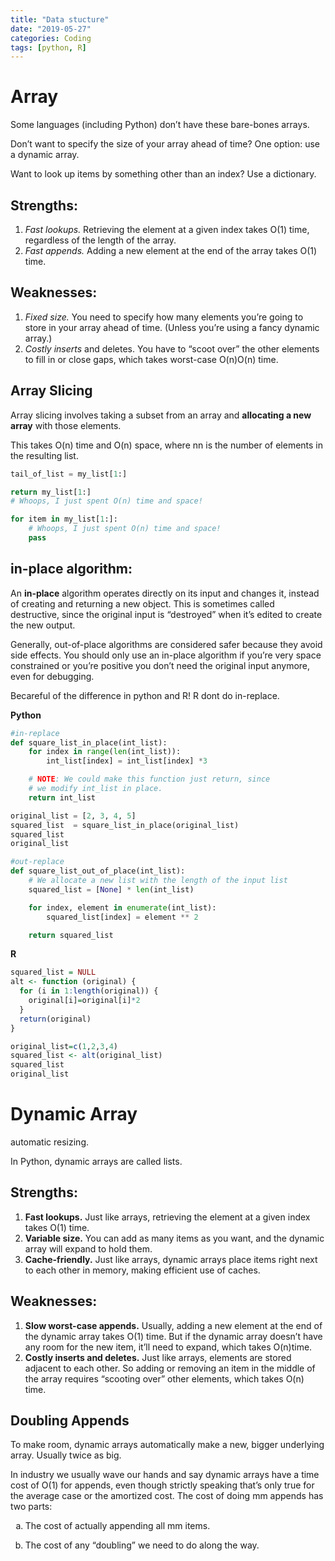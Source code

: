 ```yaml
---
title: "Data stucture"
date: "2019-05-27"
categories: Coding
tags: [python, R]
---
```


# Array

Some languages (including Python) don't have these bare-bones arrays.

Don't want to specify the size of your array ahead of time? One option: use a dynamic array.

Want to look up items by something other than an index? Use a dictionary.

## Strengths:

1. *Fast lookups.* Retrieving the element at a given index takes O(1) time, regardless of the length of the array.
2. *Fast appends.* Adding a new element at the end of the array takes O(1) time.

## Weaknesses:

1. *Fixed size.* You need to specify how many elements you're going to store in your array ahead of time. (Unless you're using a fancy dynamic array.)
2. *Costly inserts* and deletes. You have to "scoot over" the other elements to fill in or close gaps, which takes worst-case O(n)O(n) time.


## Array Slicing

Array slicing involves taking a subset from an array and **allocating a new array** with those elements.

This takes O(n) time and O(n) space, where nn is the number of elements in the resulting list.

```python

tail_of_list = my_list[1:]

return my_list[1:]
# Whoops, I just spent O(n) time and space!

for item in my_list[1:]:
    # Whoops, I just spent O(n) time and space!
    pass

```


## in-place algorithm:

An **in-place** algorithm operates directly on its input and changes it, instead of creating and returning a new object. This is sometimes called destructive, since the original input is "destroyed" when it's edited to create the new output.

Generally, out-of-place algorithms are considered safer because they avoid side effects. You should only use an in-place algorithm if you're very space constrained or you're positive you don't need the original input anymore, even for debugging.

Becareful of the difference in python and R! R dont do in-replace.

**Python**

```python
#in-replace
def square_list_in_place(int_list):
    for index in range(len(int_list)):
        int_list[index] = int_list[index] *3

    # NOTE: We could make this function just return, since
    # we modify int_list in place.
    return int_list

original_list = [2, 3, 4, 5]
squared_list  = square_list_in_place(original_list)
squared_list
original_list

#out-replace
def square_list_out_of_place(int_list):
    # We allocate a new list with the length of the input list
    squared_list = [None] * len(int_list)

    for index, element in enumerate(int_list):
        squared_list[index] = element ** 2

    return squared_list

```

**R**

```R

squared_list = NULL
alt <- function (original) {
  for (i in 1:length(original)) {
    original[i]=original[i]*2
  }
  return(original)
}

original_list=c(1,2,3,4)
squared_list <- alt(original_list)
squared_list
original_list
```

# Dynamic Array

automatic resizing. 

In Python, dynamic arrays are called lists.

## Strengths:

1. **Fast lookups.** Just like arrays, retrieving the element at a given index takes O(1)  time.
2. **Variable size.** You can add as many items as you want, and the dynamic array will expand to hold them.
3. **Cache-friendly.** Just like arrays, dynamic arrays place items right next to each other in memory, making efficient use of caches.

## Weaknesses:

1. **Slow worst-case appends.** Usually, adding a new element at the end of the dynamic array takes O(1) time. But if the dynamic array doesn't have any room for the new item, it'll need to expand, which takes O(n)time. 
2. **Costly inserts and deletes.** Just like arrays, elements are stored adjacent to each other. So adding or removing an item in the middle of the array requires "scooting over" other elements, which takes O(n)  time.


## Doubling Appends

To make room, dynamic arrays automatically make a new, bigger underlying array. Usually twice as big.

In industry we usually wave our hands and say dynamic arrays have a time cost of O(1)  for appends, even though strictly speaking that's only true for the average case or the amortized cost. The cost of doing mm appends has two parts:

  a. The cost of actually appending all mm items.
  
  b. The cost of any "doubling" we need to do along the way.